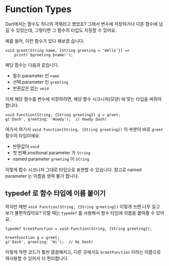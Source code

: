 # Function Types

Dart에서는 함수도 <R>하나의 객체</R>라고 했었죠? 그래서 변수에 저장하거나 다른 함수에 넘길 수 있었는데, 그렇다면 그 함수의 타입도 지정할 수 있어요.

예를 들어, 이런 함수가 있다 해보겠 습니다.

```dart:function-type
void greet(String name, {String greeting = 'Hello'}) =>
    print('$greeting $name!');
```

해당 함수는 다음과 같습니다.

* 필수 parameter 인 `name`
* 선택 parameter 인 `greeting`
* 반환값은 없는 `void`

이제 해당 함수를 변수에 저장하려면, 해당 함수 시크니처(모양) 에 맞는 타입을 써줘야 합니다.

```dart::function-type
void Function(String, {String greeting}) g = greet;
g('Dash', greeting: 'Howdy');  // Howdy Dash!
```

여기서 여기서 `void Function(String, {String greeting})` 이 부분이 바로 `greet` 함수의 타입이에요.

* 반환값이 `void`
* 첫 번째 positional parameter 가 `String`
* named parameter `greeting` 이 `String`

이렇게 함수 시크니처 그대로 타입으로 표현할 수 있습니다. 참고로 named parameter 는 이름을 생략 불가 합니다.

## typedef 로 함수 타입에 이름 붙이기

하지만 매번 `void Function(String, {String greeting})` 이렇게 쓰면 너무 길고 보기 불편하잖아요? 이럴 때는 `typedef` 를 사용해서 함수 타입에 이름을 붙여줄 수 있어요.

```dart:function-typedef
typedef GreetFunction = void Function(String, {String greeting});

GreetFunction g = greet;
g('Dash', greeting: 'Hi');  // Hi Dash!
```

이렇게 하면 코드가 훨씬 깔끔해지고, 다른 곳에서도 `GreetFunction` 이라는 이름으로 재사용할 수 있어서 더 편리합니다.
